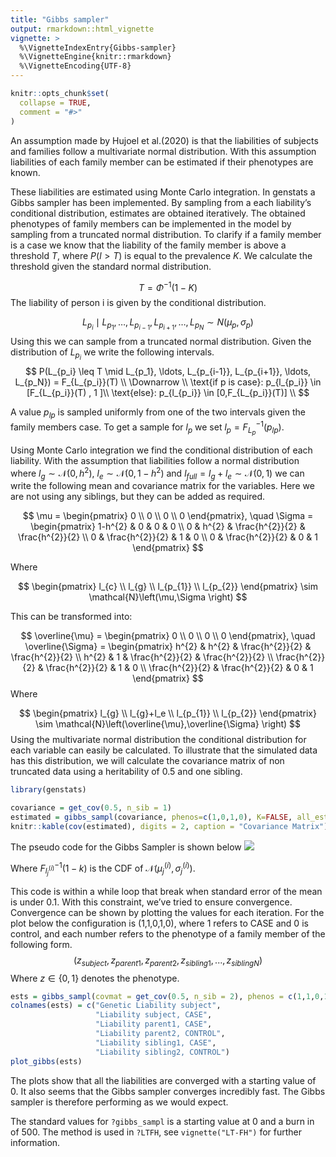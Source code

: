 ```yaml
---
title: "Gibbs sampler"
output: rmarkdown::html_vignette
vignette: >
  %\VignetteIndexEntry{Gibbs-sampler}
  %\VignetteEngine{knitr::rmarkdown}
  %\VignetteEncoding{UTF-8}
---
```


```r
knitr::opts_chunk$set(
  collapse = TRUE,
  comment = "#>"
)
```


An assumption made by Hujoel et al.(2020) is that the liabilities of subjects and families follow a multivariate normal distribution. With this assumption liabilities of each family member can be estimated if their phenotypes are known. 

These liabilities are estimated using Monte Carlo integration. In genstats a Gibbs sampler has been implemented. By sampling from a each liability's conditional distribution, estimates are obtained iteratively. The obtained phenotypes of family members can be implemented in the model by sampling from a truncated normal distribution.
To clarify if a family member is a case we know that the liability of the family member is above a threshold $T$, where $P(l > T)$ is equal to the prevalence $K$. We calculate the threshold given the standard normal distribution.

$$
T = \Phi^{-1}(1-K)
$$
The liability of person i is given by the conditional distribution.

$$
L_{p_i} \mid L_{p_1}, \ldots, L_{p_{i-1}}, L_{p_{i+1}}, \ldots,  L_{p_N} \sim N(\mu_p, \sigma_p)
$$
Using this we can sample from a truncated normal distribution. Given the distribution of $L_{p_i}$ we write the following intervals.
$$
P(L_{p_i} \leq T \mid L_{p_1}, \ldots, L_{p_{i-1}}, L_{p_{i+1}}, \ldots,  L_{p_N}) = F_{L_{p_i}}(T) \\
\Downarrow
\\
\text{if p is case}: p_{l_{p_i}} \in [F_{L_{p_i}}(T) , 1 ]\\
\text{else}: p_{l_{p_i}} \in [0,F_{L_{p_i}}(T)] \\
$$

A value $p_{lp}$ is sampled uniformly from one of the two intervals given the family members case. To get a sample for $l_p$ we set $l_p = F_{L_p}^{-1}(p_{lp})$.

Using Monte Carlo integration we find the conditional distribution of each liability. With the assumption that liabilities follow a normal distribution where $l_g\sim\mathcal{N}(0,h^2)$, $l_e\sim\mathcal{N}(0,1-h^2)$ and $l_{full} = l_g+l_e \sim\mathcal{N}(0,1)$ we can write the following mean and covariance matrix for the variables. Here we are not using any siblings, but they can be added as required.

$$
\mu =
\begin{pmatrix}
0 \\
0 \\
0 \\
0
\end{pmatrix}, \quad
\Sigma = 
\begin{pmatrix}
1-h^{2} & 0 & 0 & 0 \\
0 & h^{2} & \frac{h^{2}}{2} & \frac{h^{2}}{2} \\
0 & \frac{h^{2}}{2} & 1 & 0 \\
0 & \frac{h^{2}}{2} & 0 & 1
\end{pmatrix}
$$

Where

$$
\begin{pmatrix}
l_{c} \\
l_{g} \\
l_{p_{1}} \\
l_{p_{2}}
\end{pmatrix} \sim \mathcal{N}\left(\mu,\Sigma
\right)
$$

This can be transformed into:

$$
\overline{\mu} =
\begin{pmatrix}
0 \\
0 \\
0 \\
0
\end{pmatrix}, \quad
\overline{\Sigma} = 
\begin{pmatrix}
h^{2} & h^{2} & \frac{h^{2}}{2} & \frac{h^{2}}{2} \\
h^{2} & 1 & \frac{h^{2}}{2} & \frac{h^{2}}{2} \\
\frac{h^{2}}{2} & \frac{h^{2}}{2} & 1 & 0 \\
\frac{h^{2}}{2} & \frac{h^{2}}{2} & 0 & 1
\end{pmatrix}
$$
Where

$$
\begin{pmatrix}
l_{g} \\
l_{g}+l_e \\
l_{p_{1}} \\
l_{p_{2}}
\end{pmatrix} \sim \mathcal{N}\left(\overline{\mu},\overline{\Sigma}
\right)
$$
Using the multivariate normal distribution the conditional distribution for each variable can easily be calculated. To illustrate that the simulated data has this distribution, we will calculate the covariance matrix of non truncated data using a heritability of 0.5 and one sibling.

```r
library(genstats)

covariance = get_cov(0.5, n_sib = 1)
estimated = gibbs_sampl(covariance, phenos=c(1,0,1,0), K=FALSE, all_est = TRUE)
knitr::kable(cov(estimated), digits = 2, caption = "Covariance Matrix")
```


The pseudo code for the Gibbs Sampler is shown below
![](Pseudocode.png)

Where $F^{-1}_{l_j^{(i)}}(1-k)$ is the CDF of $\mathcal{N}\left(\mu_{j}^{(i)}, \sigma_{j}^{(i)}\right)$.

This code is within a while loop that break when standard error of the mean is under 0.1.
With this constraint, we've tried to ensure convergence. Convergence can be shown by plotting the values for each iteration.
For the plot below the configuration is (1,1,0,1,0), where 1 refers to CASE and 0 is control, and each number refers to the phenotype of a family member of the following form.
$$
(z_{subject}, z_{parent1}, z_{parent2}, z_{sibling1}, ...,z_{siblingN})
$$
Where $z \in \{0,1\}$ denotes the phenotype.

```r
ests = gibbs_sampl(covmat = get_cov(0.5, n_sib = 2), phenos = c(1,1,0,1,0), K = 0.05, start_run = 500, all_est = TRUE)
colnames(ests) = c("Genetic Liability subject",
                   "Liability subject, CASE",
                   "Liability parent1, CASE",
                   "Liability parent2, CONTROL",
                   "Liability sibling1, CASE",
                   "Liability sibling2, CONTROL")
plot_gibbs(ests)
```


The plots show that all the liabilities are converged with a starting value of 0. It also seems that the Gibbs sampler converges incredibly fast. The Gibbs sampler is therefore performing as we would expect.

The standard values for `?gibbs_sampl` is a starting value at 0 and a burn in of 500. The method is used in `?LTFH`, see `vignette("LT-FH")` for further information.
